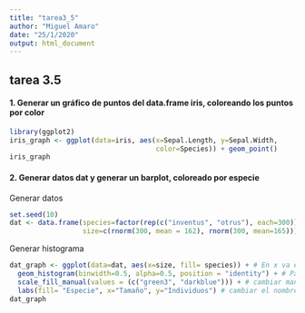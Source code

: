 ```yaml
---
title: "tarea3_5"
author: "Miguel Amaro"
date: "25/1/2020"
output: html_document
---
```

## tarea 3.5
#### 1. Generar un gráfico de puntos del data.frame iris, coloreando los puntos por color

```r
library(ggplot2)
iris_graph <- ggplot(data=iris, aes(x=Sepal.Length, y=Sepal.Width, 
                                    color=Species)) + geom_point()
iris_graph
```

#### 2. Generar datos dat y generar un barplot, coloreado por especie

Generar datos

```r
set.seed(10)
dat <- data.frame(species=factor(rep(c("inventus", "otrus"), each=300)), 
                  size=c(rnorm(300, mean = 162), rnorm(300, mean=165)))
```

Generar histograma

```r
dat_graph <- ggplot(data=dat, aes(x=size, fill= species)) + # En x va el tamaño para ver la frecuencia
  geom_histogram(binwidth=0.5, alpha=0.5, position = "identity") + # Para hacerlo translúcido por el sobrelape
  scale_fill_manual(values = (c("green3", "darkblue"))) + # cambiar manualmente los colores
  labs(fill= "Especie", x="Tamaño", y="Individuos") # cambiar el nombre de los ejes y la etiqueta de datos
dat_graph 
```